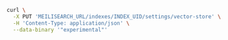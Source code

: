 <CodeGroup>

```bash cURL
curl \
  -X PUT 'MEILISEARCH_URL/indexes/INDEX_UID/settings/vector-store' \
  -H 'Content-Type: application/json' \
  --data-binary '"experimental"'
```
</CodeGroup>